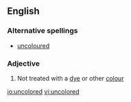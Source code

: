 ==English==

===Alternative spellings===
*[[uncoloured]]

===Adjective===
{{en-adj|-}}

# Not treated with a [[dye]] or other [[colour]]

[[io:uncolored]]
[[vi:uncolored]]